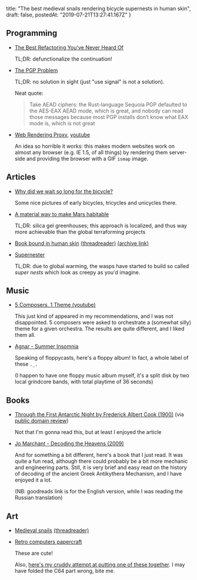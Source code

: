   title: "The best medieval snails rendering bicycle supernests in human skin",
  draft: false,
  postedAt: "2019-07-21T13:27:41.167Z"
}

## Programming

- [The Best Refactoring You've Never Heard Of](http://www.pathsensitive.com/2019/07/the-best-refactoring-youve-never-heard.html)

  TL;DR: defunctionalize the continuation!

- [The PGP Problem](https://latacora.micro.blog/2019/07/16/the-pgp-problem.html)

  TL;DR: no solution in sight (just "use signal" is not a solution).

  Neat quote:

  > Take AEAD ciphers: the Rust-language Sequoia PGP defaulted to the AES-EAX AEAD mode, which is great, and nobody can read those messages because most PGP installs don’t know what EAX mode is, which is not great

- [Web Rendering Proxy](https://github.com/tenox7/wrp), [youtube](https://www.youtube.com/watch?v=3mbd9qEzU5Q)

  An idea so horrible it works: this makes modern websites work on almost any browser (e.g. IE 1.5, of all things) by rendering them server-side and providing the browser with a GIF `ismap` image.

## Articles

- [Why did we wait so long for the bicycle?](https://rootsofprogress.org/why-did-we-wait-so-long-for-the-bicycle)

  Some nice pictures of early bicycles, tricycles and unicycles there.

- [A material way to make Mars habitable](https://www.seas.harvard.edu/news/2019/07/material-way-to-make-mars-habitable)

  TL;DR: silica gel greenhouses; this approach is localized, and thus way more achievable than the global terraforming projects

- [Book bound in human skin](https://twitter.com/JayHulmePoet/status/1151102237302820864) [(threadreader)](https://threadreaderapp.com/thread/1151102237302820864.html) [(archive link)](https://archive.fo/yj3ah)

- [Supernester](http://www.bldgblog.com/2019/06/supernester/)

  TL;DR: due to global warming, the wasps have started to build so called *super nests* which look as creepy as you'd imagine.

## Music

- [5 Composers, 1 Theme (youtube)](https://www.youtube.com/watch?v=nWDITMZW1XE)

  This just kind of appeared in my recommendations, and I was not disappointed. 5 composers were asked to orchestrate a (somewhat silly) theme for a given orchestra. The results are quite different, and I liked them all.

- [Agnar - Summer Insomnia](https://strudelsoft.bandcamp.com/album/summer-insomnia)

  Speaking of floppycasts, here's a floppy album! In fact, a whole label of these `._.`

  (I happen to have one floppy music album myself, it's a split disk by two local grindcore bands, with total playtime of 36 seconds)

## Books

- [Through the First Antarctic Night by Frederick Albert Cook (1900)](https://archive.org/details/throughfirstan00cook) (via [public domain review](https://publicdomainreview.org/collections/through-the-first-antarctic-night-1900/))

  Not that I'm gonna read this, but at least I enjoyed the article

- [Jo Marchant - Decoding the Heavens (2009)](https://www.goodreads.com/book/show/5456216-decoding-the-heavens)

  And for something a bit different, here's a book that I just read. It was quite a fun read, although there could probably be a bit more mechanic and engineering parts. Still, it is very brief and easy read on the history of decoding of the ancient Greek Antikythera Mechanism, and I have enjoyed it a lot.

  (NB: goodreads link is for the English version, while I was reading the Russian translation)

## Art

- [Medieval snails](https://twitter.com/erik_kaars/status/1151409334666125312) [(threadreader)](https://threadreaderapp.com/thread/1151409334666125312.html)

- [Retro computers papercraft](http://rockybergen.com/papercraft)

  These are cute!

  Also, [here's my cruddy attempt at putting one of these together](https://i.imgur.com/btqPhhU.jpg). I may have folded the C64 part wrong, bite me.

